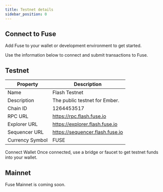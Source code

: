 ```yaml
---
title: Testnet details
sidebar_position: 0
---
```


## Connect to Fuse

Add Fuse to your wallet or development environment to get started.

Use the information below to connect and submit transactions to Fuse.

## Testnet

| Property        | Description                     |
| --------------- | ------------------------------- |
| Name            | Flash Testnet                   |
| Description     | The public testnet for Ember.   |
| Chain ID        | 1264453517                      |
| RPC URL         | https://rpc.flash.fuse.io       |
| Explorer URL    | https://explorer.flash.fuse.io  |
| Sequencer URL   | https://sequencer.flash.fuse.io |
| Currency Symbol | FUSE                            |

Connect Wallet
Once connected, use a bridge or faucet to get testnet funds into your wallet.

## Mainnet

Fuse Mainnet is coming soon.

